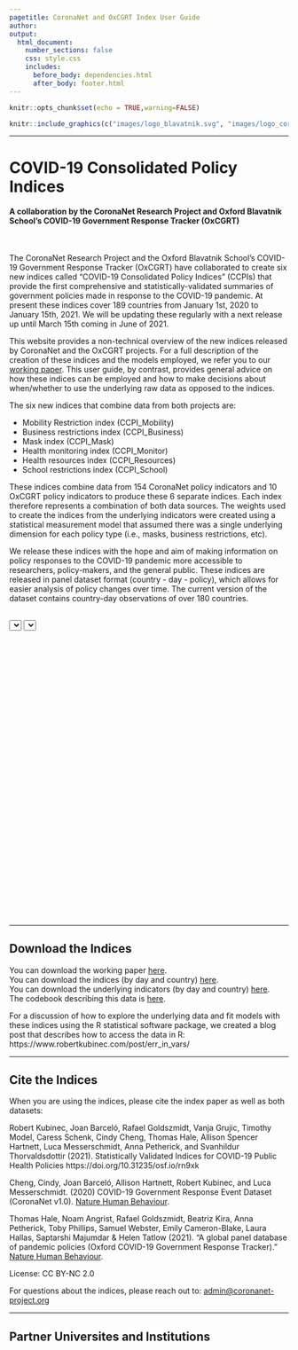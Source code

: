 ```yaml
---
pagetitle: CoronaNet and OxCGRT Index User Guide
author: 
output: 
  html_document:
    number_sections: false
    css: style.css
    includes:
      before_body: dependencies.html
      after_body: footer.html
---
```


```r
knitr::opts_chunk$set(echo = TRUE,warning=FALSE)

```

\renewcommand{\topfraction}{.85}
\renewcommand{\bottomfraction}{.7}
\renewcommand{\textfraction}{.15}
\renewcommand{\floatpagefraction}{.66}

```r
knitr::include_graphics(c("images/logo_blavatnik.svg", "images/logo_coronanet.png", "images/logo_hfp.png"))
``` 


***
# COVID-19 Consolidated Policy Indices 
#### A collaboration by the CoronaNet Research Project and Oxford Blavatnik School’s COVID-19 Government Response Tracker (OxCGRT)

<br>

The CoronaNet Research Project and the Oxford Blavatnik School’s COVID-19 Government Response Tracker (OxCGRT) have collaborated to create six new indices called “COVID-19 Consolidated Policy Indices” (CCPIs) that provide the first comprehensive and statistically-validated summaries of government policies made in response to the COVID-19 pandemic. At present these indices cover 189 countries from January 1st, 2020 to January 15th, 2021. We will be updating these regularly with a next release up until March 15th coming in June of 2021. 

This website provides a non-technical overview of the new indices released by CoronaNet and the OxCGRT projects. For a full description of the creation of these indices and the models employed, we refer you to our [working paper](https://osf.io/preprints/socarxiv/rn9xk/). This user guide, by contrast, provides general advice on how these indices can be employed and how to make decisions about when/whether to use the underlying raw data as opposed to the indices.

The six new indices that combine data from both projects are:

* Mobility Restriction index (CCPI_Mobility)
* Business restrictions index (CCPI_Business)
* Mask index (CCPI_Mask)
* Health monitoring index (CCPI_Monitor)
* Health resources index (CCPI_Resources)
* School restrictions index (CCPI_School)

These indices combine data from 154 CoronaNet policy indicators and 10 OxCGRT policy indicators to produce these 6 separate indices. Each index therefore represents a combination of both data sources. The weights used to create the indices from the underlying indicators were created using a statistical measurement model that assumed there was a single underlying dimension for each policy type (i.e., masks, business restrictions, etc). 

We release these indices with the hope and aim of making information on policy responses to the COVID-19 pandemic more accessible to researchers, policy-makers, and the general public. These indices are released in panel dataset format (country - day - policy), which allows for easier analysis of policy changes over time. The current version of the dataset contains country-day observations of over 180 countries. 

<br>
<select class="country-search" id="countrySearch" name="country-search"></select>
<select class="country-search" id="countrySearch2" name="country-search2"></select>
<br><br>
<div id="indexPlot" style="width: 100%; height:500px;"></div>

***

## Download the Indices

You can download the working paper [here](https://osf.io/preprints/socarxiv/rn9xk/).   
You can download the indices (by day and country)   [here](https://drive.google.com/uc?export=download&id=1dMCTVPrf-tJyhv_uxr0yAQO-Elx0QOCG).  
You can download the underlying indicators (by day and country) [here](https://drive.google.com/uc?id=1lorcowHNnF0Vl6pxBjMdjTC4yPhHBLJI&export=download).  
The codebook describing this data is [here](https://docs.google.com/document/d/1ScKWFv7jOHYVQlsbqvf--yU0mO2JscTsNEmb0SMXcsg/edit?usp=sharing).  

For a discussion of how to explore the underlying data and fit models with these indices using the R statistical software package, we created a blog post that describes how to access the data in R: https://www.robertkubinec.com/post/err_in_vars/


***

## Cite the Indices

When you are using the indices, please cite the index paper as well as both datasets:

Robert Kubinec, Joan Barceló, Rafael Goldszmidt, Vanja Grujic, Timothy Model, Caress Schenk, Cindy Cheng, Thomas Hale, Allison Spencer Hartnett, Luca Messerschmidt, Anna Petherick, and Svanhildur Thorvaldsdottir (2021). Statistically Validated Indices for COVID-19 Public Health Policies https://doi.org/10.31235/osf.io/rn9xk

Cheng, Cindy, Joan Barceló, Allison Hartnett, Robert Kubinec, and Luca Messerschmidt. (2020)
COVID-19 Government Response Event Dataset (CoronaNet v1.0). [Nature Human Behaviour](https://doi.org/10.1038/s41562-020-0909-7).

Thomas Hale, Noam Angrist, Rafael Goldszmidt, Beatriz Kira, Anna Petherick, Toby Phillips, Samuel Webster, Emily Cameron-Blake, Laura Hallas, Saptarshi Majumdar & Helen Tatlow (2021). “A global panel database of pandemic policies (Oxford COVID-19 Government Response Tracker).” [Nature Human Behaviour](https://doi.org/10.1038/s41562-021-01079-8).

License: CC BY-NC 2.0

For questions about the indices, please reach out to: [admin@coronanet-project.org](mailto:admin@coronanet-project.org)

***

## Partner Universites and Institutions

